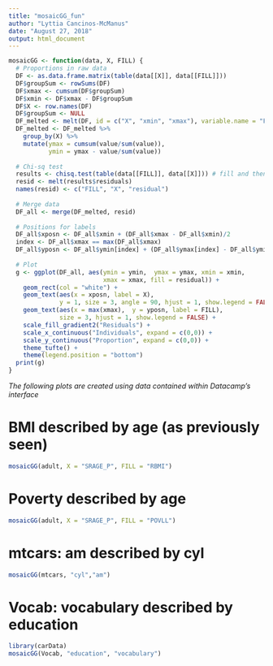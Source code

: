 ```yaml
---
title: "mosaicGG_fun"
author: "Lyttia Cancinos-McManus"
date: "August 27, 2018"
output: html_document
---
```


```r
mosaicGG <- function(data, X, FILL) {
  # Proportions in raw data
  DF <- as.data.frame.matrix(table(data[[X]], data[[FILL]]))
  DF$groupSum <- rowSums(DF)
  DF$xmax <- cumsum(DF$groupSum)
  DF$xmin <- DF$xmax - DF$groupSum
  DF$X <- row.names(DF)
  DF$groupSum <- NULL
  DF_melted <- melt(DF, id = c("X", "xmin", "xmax"), variable.name = "FILL")
  DF_melted <- DF_melted %>%
    group_by(X) %>%
    mutate(ymax = cumsum(value/sum(value)),
           ymin = ymax - value/sum(value))
  
  # Chi-sq test
  results <- chisq.test(table(data[[FILL]], data[[X]])) # fill and then x
  resid <- melt(results$residuals)
  names(resid) <- c("FILL", "X", "residual")
  
  # Merge data
  DF_all <- merge(DF_melted, resid)
  
  # Positions for labels
  DF_all$xposn <- DF_all$xmin + (DF_all$xmax - DF_all$xmin)/2
  index <- DF_all$xmax == max(DF_all$xmax)
  DF_all$yposn <- DF_all$ymin[index] + (DF_all$ymax[index] - DF_all$ymin[index])/2
  
  # Plot
  g <- ggplot(DF_all, aes(ymin = ymin,  ymax = ymax, xmin = xmin,
                          xmax = xmax, fill = residual)) +
    geom_rect(col = "white") +
    geom_text(aes(x = xposn, label = X),
              y = 1, size = 3, angle = 90, hjust = 1, show.legend = FALSE) +
    geom_text(aes(x = max(xmax),  y = yposn, label = FILL),
              size = 3, hjust = 1, show.legend = FALSE) +
    scale_fill_gradient2("Residuals") +
    scale_x_continuous("Individuals", expand = c(0,0)) +
    scale_y_continuous("Proportion", expand = c(0,0)) +
    theme_tufte() +
    theme(legend.position = "bottom")
  print(g)
}
```

*The following plots are created using data contained within Datacamp's interface*

# BMI described by age (as previously seen)
```r
mosaicGG(adult, X = "SRAGE_P", FILL = "RBMI")
```

# Poverty described by age
```r
mosaicGG(adult, X = "SRAGE_P", FILL = "POVLL")
```

# mtcars: am described by cyl
```r
mosaicGG(mtcars, "cyl","am")
```

# Vocab: vocabulary described by education
```r
library(carData)
mosaicGG(Vocab, "education", "vocabulary")
```


